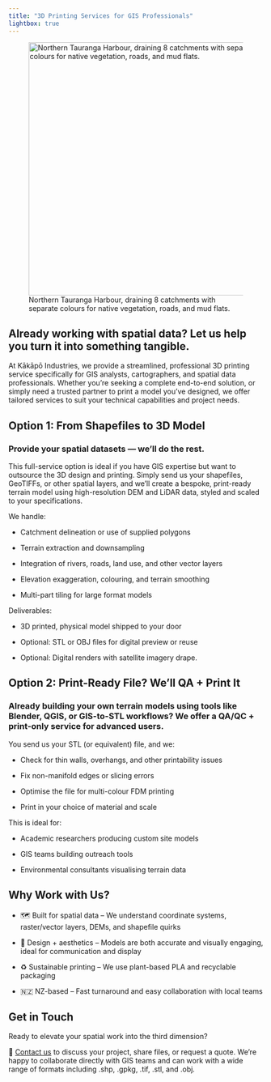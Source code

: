 ```yaml
---
title: "3D Printing Services for GIS Professionals"
lightbox: true
---
```


![Northern Tauranga Harbour, draining 8 catchments with separate colours for native vegetation, roads, and mud flats.](images/northern-tauranga.jpeg){fig-align="left" width="500"}

## Already working with spatial data? Let us help you turn it into something tangible.

At Kākāpō Industries, we provide a streamlined, professional 3D printing service specifically for GIS analysts, cartographers, and spatial data professionals. Whether you're seeking a complete end-to-end solution, or simply need a trusted partner to print a model you've designed, we offer tailored services to suit your technical capabilities and project needs.

## Option 1: From Shapefiles to 3D Model

### Provide your spatial datasets — we’ll do the rest.

This full-service option is ideal if you have GIS expertise but want to outsource the 3D design and printing. Simply send us your shapefiles, GeoTIFFs, or other spatial layers, and we’ll create a bespoke, print-ready terrain model using high-resolution DEM and LiDAR data, styled and scaled to your specifications.

We handle:

-   Catchment delineation or use of supplied polygons

-   Terrain extraction and downsampling

-   Integration of rivers, roads, land use, and other vector layers

-   Elevation exaggeration, colouring, and terrain smoothing

-   Multi-part tiling for large format models

Deliverables:

-   3D printed, physical model shipped to your door

-   Optional: STL or OBJ files for digital preview or reuse

-   Optional: Digital renders with satellite imagery drape.

## Option 2: Print-Ready File? We’ll QA + Print It

### Already building your own terrain models using tools like Blender, QGIS, or GIS-to-STL workflows? We offer a QA/QC + print-only service for advanced users.

You send us your STL (or equivalent) file, and we:

-   Check for thin walls, overhangs, and other printability issues

-   Fix non-manifold edges or slicing errors

-   Optimise the file for multi-colour FDM printing

-   Print in your choice of material and scale

This is ideal for:

-   Academic researchers producing custom site models

-   GIS teams building outreach tools

-   Environmental consultants visualising terrain data

## Why Work with Us?

-   🗺️ Built for spatial data – We understand coordinate systems, raster/vector layers, DEMs, and shapefile quirks

-   🎨 Design + aesthetics – Models are both accurate and visually engaging, ideal for communication and display

-   ♻️ Sustainable printing – We use plant-based PLA and recyclable packaging

-   🇳🇿 NZ-based – Fast turnaround and easy collaboration with local teams

## Get in Touch

Ready to elevate your spatial work into the third dimension?

📨 [Contact us](contact.qmd) to discuss your project, share files, or request a quote. We’re happy to collaborate directly with GIS teams and can work with a wide range of formats including .shp, .gpkg, .tif, .stl, and .obj.
